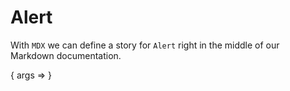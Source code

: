 
<Meta title="Design System/Alert" component={Alert} decorators={[withDesign]} />

# Alert

With `MDX` we can define a story for `Alert` right in the middle of our
Markdown documentation.

<Canvas>
  <Story
    name="Default"
    args={{ children: 'Hello Alert' }}
    parameters={{
      jest: ['alert.test.js'],
      design: {
        type: 'figma',
        url: 'https://www.figma.com/file/LKQ4FJ4bTnCSjedbRpk931/Sample-File',
      },
    }}>
      { args => <Alert { ...args } /> }
  </Story>
</Canvas>